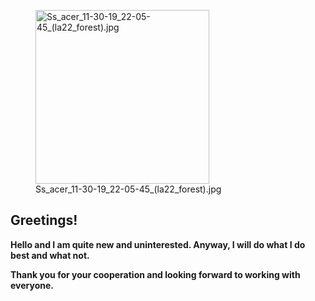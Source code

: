 [[File:Ss_acer_11-30-19_22-05-45_(la22_forest).jpg|thumb|278px]]

=='''Greetings!'''==
'''Hello and I am quite new and uninterested. Anyway, I will do what I do best and what not. '''

'''Thank you for your cooperation and looking forward to working with everyone.'''